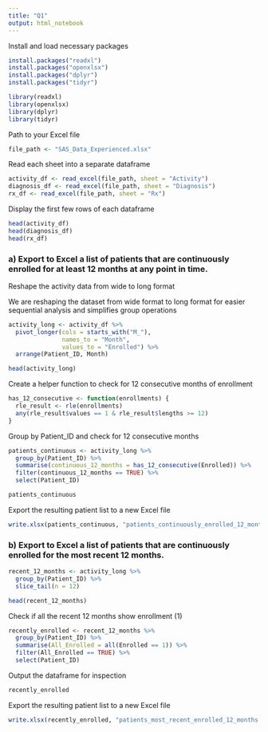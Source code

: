 ```yaml
---
title: "Q1"
output: html_notebook
---
```


Install and load necessary packages
```r
install.packages("readxl")
install.packages("openxlsx")
install.packages("dplyr")
install.packages("tidyr")

library(readxl)
library(openxlsx)
library(dplyr)
library(tidyr)
```



Path to your Excel file
```r
file_path <- "SAS_Data_Experienced.xlsx"
```

Read each sheet into a separate dataframe
```r
activity_df <- read_excel(file_path, sheet = "Activity")
diagnosis_df <- read_excel(file_path, sheet = "Diagnosis")
rx_df <- read_excel(file_path, sheet = "Rx")
```


Display the first few rows of each dataframe
```r
head(activity_df)
head(diagnosis_df)
head(rx_df)
```

### a) Export to Excel a list of patients that are continuously enrolled for at least 12 months at any point in time.


Reshape the activity data from wide to long format

We are reshaping the dataset from wide format to long format for easier sequential analysis and simplifies group operations
```r
activity_long <- activity_df %>%
  pivot_longer(cols = starts_with("M_"), 
               names_to = "Month", 
               values_to = "Enrolled") %>%
  arrange(Patient_ID, Month)
```

```r
head(activity_long)
```

Create a helper function to check for 12 consecutive months of enrollment
```r
has_12_consecutive <- function(enrollments) {
  rle_result <- rle(enrollments)
  any(rle_result$values == 1 & rle_result$lengths >= 12)
}
```

Group by Patient_ID and check for 12 consecutive months
```r
patients_continuous <- activity_long %>%
  group_by(Patient_ID) %>%
  summarise(continuous_12_months = has_12_consecutive(Enrolled)) %>%
  filter(continuous_12_months == TRUE) %>%
  select(Patient_ID)
```

```r
patients_continuous
```

Export the resulting patient list to a new Excel file
```r
write.xlsx(patients_continuous, "patients_continuously_enrolled_12_months.xlsx")
```

### b) Export to Excel a list of patients that are continuously enrolled for the most recent 12 months.

```r
recent_12_months <- activity_long %>%
  group_by(Patient_ID) %>%
  slice_tail(n = 12)
```

```r
head(recent_12_months)
```


Check if all the recent 12 months show enrollment (1)
```r
recently_enrolled <- recent_12_months %>%
  group_by(Patient_ID) %>%
  summarise(All_Enrolled = all(Enrolled == 1)) %>%
  filter(All_Enrolled == TRUE) %>%
  select(Patient_ID)
```

Output the dataframe for inspection
```r
recently_enrolled
```

Export the resulting patient list to a new Excel file
```r
write.xlsx(recently_enrolled, "patients_most_recent_enrolled_12_months.xlsx")
```





